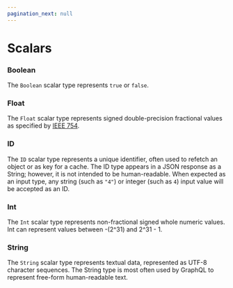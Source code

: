 ```yaml
---
pagination_next: null
---
```


# Scalars

### Boolean

The `Boolean` scalar type represents `true` or `false`.

### Float

The `Float` scalar type represents signed double-precision fractional values as specified by [IEEE 754](https://en.wikipedia.org/wiki/IEEE_floating_point).

### ID

The `ID` scalar type represents a unique identifier, often used to refetch an object or as key for a cache. The ID type appears in a JSON response as a String; however, it is not intended to be human-readable. When expected as an input type, any string (such as `"4"`) or integer (such as `4`) input value will be accepted as an ID.

### Int

The `Int` scalar type represents non-fractional signed whole numeric values. Int can represent values between -(2^31) and 2^31 - 1.

### String

The `String` scalar type represents textual data, represented as UTF-8 character sequences. The String type is most often used by GraphQL to represent free-form human-readable text.


